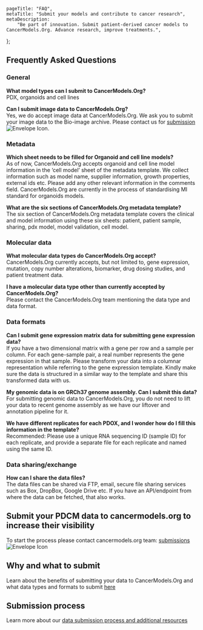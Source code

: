 
[comment]: # "Metadata"
[comment]: # "Page title = h1 in banner"

	pageTitle: "FAQ",
	metaTitle: "Submit your models and contribute to cancer research",
	metaDescription:
		"Be part of innovation. Submit patient-derived cancer models to CancerModels.Org. Advance research, improve treatments.",
};

[comment]: # "Page content below"
[comment]: # "Can include html tags"

## Frequently Asked Questions

### General

**What model types can I submit to CancerModels.Org?**<br/>
PDX, organoids and cell lines

**Can I submit image data to CancerModels.Org?**<br/>
Yes, we do accept image data at CancerModels.Org. We ask you to submit your image data to the Bio-image archive. Please contact us for [submission](mailto:helpdesk@cancermodels.org?subject=PDCM%20producer:%20Data%20Submission%20request)&nbsp;<img className="d-inline" src="/img/envelope-icon.svg" title="Envelope Icon" alt="Envelope Icon"/>.

### Metadata

**Which sheet needs to be filled for Organoid and cell line models?**<br/>
As of now, CancerModels.Org accepts organoid and cell line model information in the ‘cell model’ sheet of the metadata template. We collect information such as model name, supplier information, growth properties, external ids etc. Please add any other relevant information in the comments field. CancerModels.Org are currently in the process of standardising MI standard for organoids models.

**What are the six sections of CancerModels.Org metadata template?**<br/>
The six section of CancerModels.Org metadata template covers the clinical and model information using these six sheets: patient, patient sample, sharing, pdx model, model validation, cell model.

### Molecular data

**What molecular data types do CancerModels.Org accept?**<br/>
CancerModels.Org currently accepts, but not limited to, gene expression, mutation, copy number alterations, biomarker, drug dosing studies, and patient treatment data.

**I have a molecular data type other than currently accepted by CancerModels.Org?**<br/>
Please contact the CancerModels.Org team mentioning the data type and data format.

### Data formats

**Can I submit gene expression matrix data for submitting gene expression data?**<br/>
If you have a two dimensional matrix with a gene per row and a sample per column. For each gene-sample pair, a real number represents the gene expression in that sample. Please transform your data into a columnar representation while referring to the gene expression template. Kindly make sure the data is structured in a similar way to the template and share this transformed data with us.

**My genomic data is on GRCh37 genome assembly. Can I submit this data?**<br/>
For submitting genomic data to CancerModels.Org, you do not need to lift your data to recent genome assembly as we have our liftover and annotation pipeline for it.

**We have different replicates for each PDOX, and I wonder how do I fill this information in the template?**<br/>
Recommended: Please use a unique RNA sequencing ID (sample ID) for each replicate, and provide a separate file for each replicate and named using the same ID.

### Data sharing/exchange

**How can I share the data files?**<br/>
The data files can be shared via FTP, email, secure file sharing services such as Box, DropBox, Google Drive etc. If you have an API/endpoint from where the data can be fetched, that also works.

## Submit your PDCM data to cancermodels.org to increase their visibility

To start the process please contact cancermodels.org team: [submissions](mailto:helpdesk@cancermodels.org?subject=PDCM%20producer:%20Data%20Submission%20request)&nbsp;<img className="d-inline" src="/img/envelope-icon.svg" title="Envelope Icon" alt="Envelope Icon"/>

## Why and what to submit

Learn about the benefits of submitting your data to CancerModels.Org and what data types and formats to submit [here](/submit)

## Submission process

Learn more about our [data submission process and additional resources](/submit/submission-process)

[comment]: # "End page content - do not edit below this line"

